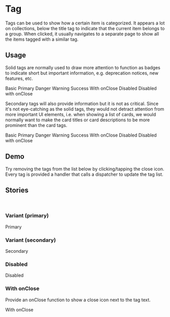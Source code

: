

<Meta title="Components/Tag" component={Tag} />

# Tag

Tags can be used to show how a certain item is categorized. It appears a lot on collections, below
the title tag to indicate that the current item belongs to a group. When clicked, it usually
navigates to a separate page to show all the items tagged with a similar tag.

## Usage

Solid tags are normally used to draw more attention to function as badges to indicate short but
important information, e.g. deprecation notices, new features, etc.

<Story name="All primary variants">
  <Fragment>
    <Tag color="basic">Basic</Tag>
    <Tag>Primary</Tag>
    <Tag color="danger">Danger</Tag>
    <Tag color="warning">Warning</Tag>
    <Tag color="success">Success</Tag>
    <Tag onClose={action('closed')}>With onClose</Tag>
    <Tag disabled>Disabled</Tag>
    <Tag disabled onClose={action('should not close this')}>Disabled with onClose</Tag>
  </Fragment>
</Story>

Secondary tags will also provide information but it is not as critical. Since it's not eye-catching
as the solid tags, they would not detract attention from more important UI elements, i.e. when
showing a list of cards, we would normally want to make the card titles or card descriptions to be
more prominent than the card tags.

<Story name="All secondary variants">
  <Fragment>
    <Tag variant="secondary" color="basic">Basic</Tag>
    <Tag variant="secondary">Primary</Tag>
    <Tag variant="secondary" color="danger">Danger</Tag>
    <Tag variant="secondary" color="warning">Warning</Tag>
    <Tag variant="secondary" color="success">Success</Tag>
    <Tag variant="secondary" onClose={action('closed')}>With onClose</Tag>
    <Tag variant="secondary" disabled>Disabled</Tag>
    <Tag variant="secondary" disabled onClose={action('should not close this')}>Disabled with onClose</Tag>
  </Fragment>
</Story>

<Props of={Tag} />

## Demo

Try removing the tags from the list below by clicking/tapping the close icon. Every tag is provided
a handler that calls a dispatcher to update the tag list.

<Story name="Demo">
  <TagExample />
</Story>

## Stories

<br />

### Variant (primary)

<Preview>
  <Story name="Primary variant">
    <Tag>Primary</Tag>
  </Story>
</Preview>

### Variant (secondary)

<Preview>
  <Story name="Secondary variant">
    <Tag variant="secondary">Secondary</Tag>
  </Story>
</Preview>

### Disabled

<Preview>
  <Story name="Disabled">
    <Tag disabled>Disabled</Tag>
  </Story>
</Preview>

### With onClose

Provide an onClose function to show a close icon next to the tag text.

<Preview>
  <Story name="Default with onClose">
    <Tag onClose={action('closed')}>With onClose</Tag>
  </Story>
</Preview>
